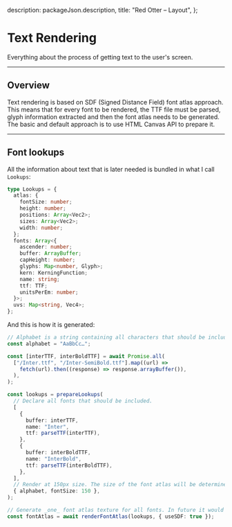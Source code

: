 
  description: packageJson.description,
  title: "Red Otter – Layout",
};

# Text Rendering

Everything about the process of getting text to the user's screen.

---

## Overview

Text rendering is based on SDF (Signed Distance Field) font atlas approach. This means that for every font to be rendered, the TTF file must be parsed, glyph information extracted and then the font atlas needs to be generated. The basic and default approach is to use HTML Canvas API to prepare it.

---

## Font lookups

All the information about text that is later needed is bundled in what I call `Lookups`:

```ts
type Lookups = {
  atlas: {
    fontSize: number;
    height: number;
    positions: Array<Vec2>;
    sizes: Array<Vec2>;
    width: number;
  };
  fonts: Array<{
    ascender: number;
    buffer: ArrayBuffer;
    capHeight: number;
    glyphs: Map<number, Glyph>;
    kern: KerningFunction;
    name: string;
    ttf: TTF;
    unitsPerEm: number;
  }>;
  uvs: Map<string, Vec4>;
};
```

And this is how it is generated:

```ts
// Alphabet is a string containing all characters that should be included in the atlas.
const alphabet = "AaBbCc…";

const [interTTF, interBoldTTF] = await Promise.all(
  ["/Inter.ttf", "/Inter-SemiBold.ttf"].map((url) =>
    fetch(url).then((response) => response.arrayBuffer()),
  ),
);

const lookups = prepareLookups(
  // Declare all fonts that should be included.
  [
    {
      buffer: interTTF,
      name: "Inter",
      ttf: parseTTF(interTTF),
    },
    {
      buffer: interBoldTTF,
      name: "InterBold",
      ttf: parseTTF(interBoldTTF),
    },
  ],
  // Render at 150px size. The size of the font atlas will be determined by packShelves() algorithm.
  { alphabet, fontSize: 150 },
);

// Generate _one_ font atlas texture for all fonts. In future it would make sense to allow splitting for projects that use many fonts.
const fontAtlas = await renderFontAtlas(lookups, { useSDF: true });
```

<FontsApi />
